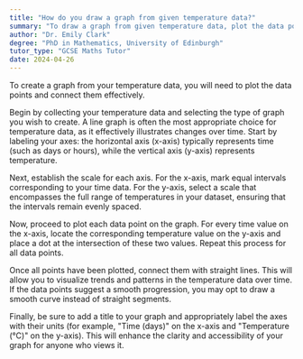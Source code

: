 ```yaml
---
title: "How do you draw a graph from given temperature data?"
summary: "To draw a graph from given temperature data, plot the data points on a graph and connect them."
author: "Dr. Emily Clark"
degree: "PhD in Mathematics, University of Edinburgh"
tutor_type: "GCSE Maths Tutor"
date: 2024-04-26
---
```


To create a graph from your temperature data, you will need to plot the data points and connect them effectively.

Begin by collecting your temperature data and selecting the type of graph you wish to create. A line graph is often the most appropriate choice for temperature data, as it effectively illustrates changes over time. Start by labeling your axes: the horizontal axis (x-axis) typically represents time (such as days or hours), while the vertical axis (y-axis) represents temperature.

Next, establish the scale for each axis. For the x-axis, mark equal intervals corresponding to your time data. For the y-axis, select a scale that encompasses the full range of temperatures in your dataset, ensuring that the intervals remain evenly spaced.

Now, proceed to plot each data point on the graph. For every time value on the x-axis, locate the corresponding temperature value on the y-axis and place a dot at the intersection of these two values. Repeat this process for all data points.

Once all points have been plotted, connect them with straight lines. This will allow you to visualize trends and patterns in the temperature data over time. If the data points suggest a smooth progression, you may opt to draw a smooth curve instead of straight segments.

Finally, be sure to add a title to your graph and appropriately label the axes with their units (for example, "Time (days)" on the x-axis and "Temperature (°C)" on the y-axis). This will enhance the clarity and accessibility of your graph for anyone who views it.
    